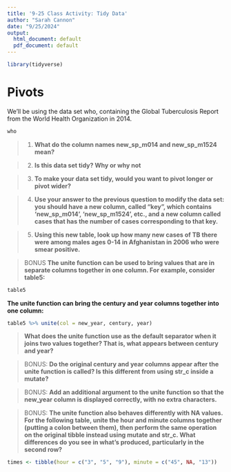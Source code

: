 ---
title: '9-25 Class Activity: Tidy Data'
author: "Sarah Cannon"
date: "9/25/2024"
output:
  html_document: default
  pdf_document: default
---

```{r, message = FALSE}
library(tidyverse)
```


# Pivots

We'll be using the data set who, containing the Global Tuberculosis Report from the World Health Organization in 2014. 

```{r}
who
```


> 1. **What do the column names new_sp_m014 and new_sp_m1524 mean? **



> 2. **Is this data set tidy? Why or why not**



> 3. **To make your data set tidy, would you want to pivot longer or pivot wider?** 



> 4. **Use your answer to the previous question to modify the data set: you should have a new column, called "key", which contains 'new_sp_m014', 'new_sp_m1524', etc., and a new column called cases that has the number of cases corresponding to that key. **



> 5. **Using this new table, look up how many new cases of TB there were among males ages 0-14 in Afghanistan in 2006 who were smear positive. **



> BONUS **The unite function can be used to bring values that are in separate columns together in one column. For example, consider table5: **

```{r}
table5
```

**The unite function can bring the century and year columns together into one column: **

```{r}
table5 %>% unite(col = new_year, century, year)
```

> **What does the unite function use as the default separator when it joins two values together? That is, what appears between century and year?**





> BONUS: **Do the original century and year columns appear after the unite function is called?  Is this different from using str_c inside a mutate? **




> BONUS: **Add an additional argument to the unite function so that the new_year column is displayed correctly, with no extra characters.**




> BONUS: **The unite function also behaves differently with NA values.  For the following table, unite the hour and minute columns together (putting a colon between them), then perform the same operation on the original tibble instead using mutate and str_c.  What differences do you see in what's produced, particularly in the second row? **

```{r}
times <- tibble(hour = c("3", "5", "9"), minute = c("45", NA, "13"))
```



